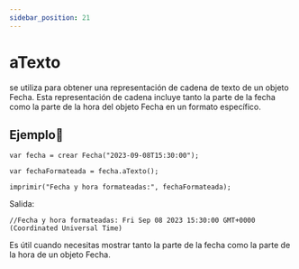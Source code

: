 ```yaml
---
sidebar_position: 21
---
```



# aTexto
se utiliza para obtener una representación de cadena de texto de un objeto Fecha. Esta representación de cadena incluye tanto la parte de la fecha como la parte de la hora del objeto Fecha en un formato específico.

## Ejemplo📝

```dummy
var fecha = crear Fecha("2023-09-08T15:30:00");

var fechaFormateada = fecha.aTexto();

imprimir("Fecha y hora formateadas:", fechaFormateada);
```
Salida:

```dummy
//Fecha y hora formateadas: Fri Sep 08 2023 15:30:00 GMT+0000 (Coordinated Universal Time)
```
Es útil cuando necesitas mostrar tanto la parte de la fecha como la parte de la hora de un objeto Fecha.